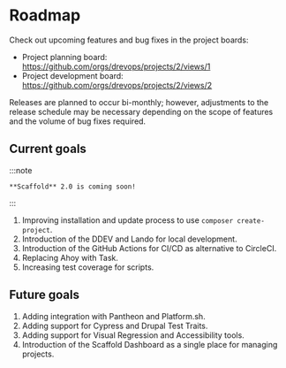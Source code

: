 # Roadmap

Check out upcoming features and bug fixes in the project boards:

* Project planning board: https://github.com/orgs/drevops/projects/2/views/1
* Project development board: https://github.com/orgs/drevops/projects/2/views/2

Releases are planned to occur bi-monthly; however, adjustments to the release
schedule may be necessary depending on the scope of features and the volume of
bug fixes required.

## Current goals

:::note

    **Scaffold** 2.0 is coming soon!

:::

1. Improving installation and update process to use `composer create-project`.
2. Introduction of the DDEV and Lando for local development.
3. Introduction of the GitHub Actions for CI/CD as alternative to CircleCI.
4. Replacing Ahoy with Task.
5. Increasing test coverage for scripts.

## Future goals

1. Adding integration with Pantheon and Platform.sh.
2. Adding support for Cypress and Drupal Test Traits.
2. Adding support for Visual Regression and Accessibility tools.
3. Introduction of the Scaffold Dashboard as a single place for managing projects.



